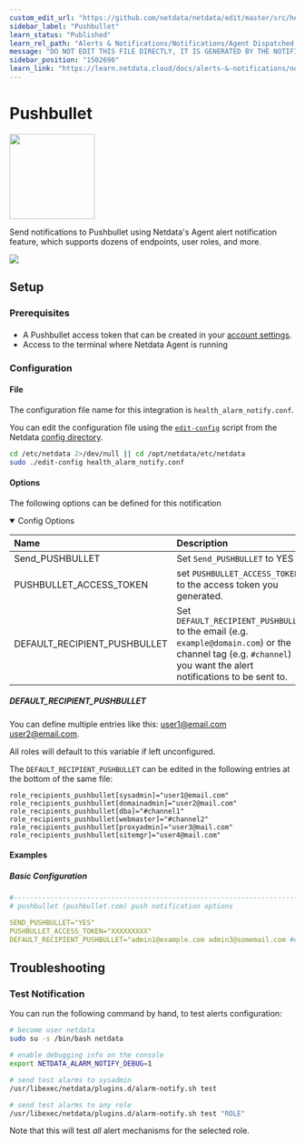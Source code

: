 ```yaml
---
custom_edit_url: "https://github.com/netdata/netdata/edit/master/src/health/notifications/pushbullet/metadata.yaml"
sidebar_label: "Pushbullet"
learn_status: "Published"
learn_rel_path: "Alerts & Notifications/Notifications/Agent Dispatched Notifications"
message: "DO NOT EDIT THIS FILE DIRECTLY, IT IS GENERATED BY THE NOTIFICATION'S metadata.yaml FILE"
sidebar_position: "1502690"
learn_link: "https://learn.netdata.cloud/docs/alerts-&-notifications/notifications/agent-dispatched-notifications/pushbullet"
---
```



# Pushbullet


<img src="https://netdata.cloud/img/pushbullet.png" width="150"/>


Send notifications to Pushbullet using Netdata's Agent alert notification feature, which supports dozens of endpoints, user roles, and more.



<img src="https://img.shields.io/badge/maintained%20by-Netdata-%2300ab44" />

## Setup

### Prerequisites

#### 

- A Pushbullet access token that can be created in your [account settings](https://www.pushbullet.com/#settings/account).
- Access to the terminal where Netdata Agent is running



### Configuration

#### File

The configuration file name for this integration is `health_alarm_notify.conf`.


You can edit the configuration file using the [`edit-config`](/docs/netdata-agent/configuration#edit-a-configuration-file-using-edit-config) script from the
Netdata [config directory](/docs/netdata-agent/configuration#the-netdata-config-directory).

```bash
cd /etc/netdata 2>/dev/null || cd /opt/netdata/etc/netdata
sudo ./edit-config health_alarm_notify.conf
```
#### Options

The following options can be defined for this notification

<details open>
<summary>Config Options</summary>

| Name | Description | Default | Required |
|:----|:-----------|:-------|:--------:|
| Send_PUSHBULLET | Set `Send_PUSHBULLET` to YES | YES | yes |
| PUSHBULLET_ACCESS_TOKEN | set `PUSHBULLET_ACCESS_TOKEN` to the access token you generated. |  | yes |
| DEFAULT_RECIPIENT_PUSHBULLET | Set `DEFAULT_RECIPIENT_PUSHBULLET` to the email (e.g. `example@domain.com`) or the channel tag (e.g. `#channel`) you want the alert notifications to be sent to. |  | yes |

##### DEFAULT_RECIPIENT_PUSHBULLET

You can define multiple entries like this: user1@email.com user2@email.com.

All roles will default to this variable if left unconfigured.

The `DEFAULT_RECIPIENT_PUSHBULLET` can be edited in the following entries at the bottom of the same file:
```text
role_recipients_pushbullet[sysadmin]="user1@email.com"
role_recipients_pushbullet[domainadmin]="user2@mail.com"
role_recipients_pushbullet[dba]="#channel1"
role_recipients_pushbullet[webmaster]="#channel2"
role_recipients_pushbullet[proxyadmin]="user3@mail.com"
role_recipients_pushbullet[sitemgr]="user4@mail.com"
```


</details>

#### Examples

##### Basic Configuration



```yaml
#------------------------------------------------------------------------------
# pushbullet (pushbullet.com) push notification options

SEND_PUSHBULLET="YES"
PUSHBULLET_ACCESS_TOKEN="XXXXXXXXX"
DEFAULT_RECIPIENT_PUSHBULLET="admin1@example.com admin3@somemail.com #examplechanneltag #anotherchanneltag"

```


## Troubleshooting

### Test Notification

You can run the following command by hand, to test alerts configuration:

```bash
# become user netdata
sudo su -s /bin/bash netdata

# enable debugging info on the console
export NETDATA_ALARM_NOTIFY_DEBUG=1

# send test alarms to sysadmin
/usr/libexec/netdata/plugins.d/alarm-notify.sh test

# send test alarms to any role
/usr/libexec/netdata/plugins.d/alarm-notify.sh test "ROLE"
```

Note that this will test _all_ alert mechanisms for the selected role.


